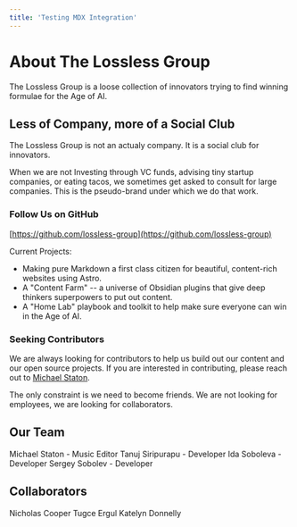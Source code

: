 ```yaml
---
title: 'Testing MDX Integration'
---
```


# About The Lossless Group

The Lossless Group is a loose collection of innovators trying to find winning formulae for the Age of AI. 

## Less of Company, more of a Social Club

The Lossless Group is not an actualy company. It is a social club for innovators. 

When we are not Investing through VC funds, advising tiny startup companies, or eating tacos, we sometimes get asked to consult for large companies. This is the pseudo-brand under which we do that work. 

### Follow Us on GitHub
[https://github.com/lossless-group](https://github.com/lossless-group)

Current Projects:

- Making pure Markdown a first class citizen for beautiful, content-rich websites using Astro.
- A "Content Farm" -- a universe of Obsidian plugins that give deep thinkers superpowers to put out content.
- A "Home Lab" playbook and toolkit to help make sure everyone can win in the Age of AI.

### Seeking Contributors

We are always looking for contributors to help us build out our content and our open source projects. If you are interested in contributing, please reach out to [Michael Staton](mailto:mpstaton@gmail.com).

The only constraint is we need to become friends. We are not looking for employees, we are looking for collaborators. 

## Our Team

Michael Staton - Music Editor
Tanuj Siripurapu - Developer
Ida Soboleva - Developer
Sergey Sobolev - Developer

## Collaborators

Nicholas Cooper
Tugce Ergul
Katelyn Donnelly


